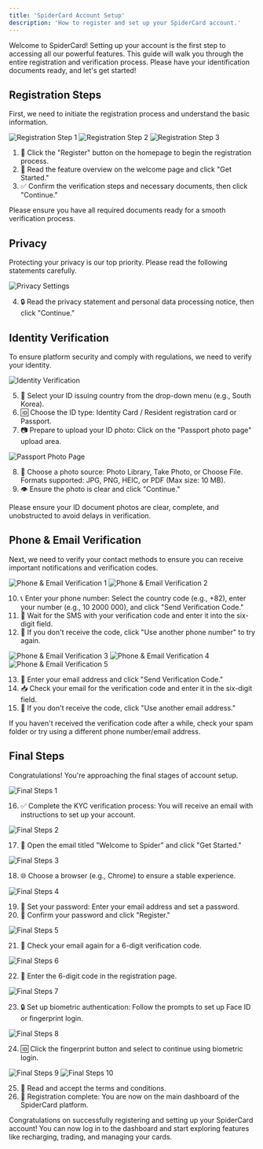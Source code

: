 ```yaml
---
title: 'SpiderCard Account Setup'
description: 'How to register and set up your SpiderCard account.'
---
```


<Info>
Welcome to SpiderCard! Setting up your account is the first step to accessing all our powerful features. This guide will walk you through the entire registration and verification process. Please have your identification documents ready, and let's get started!
</Info>

## Registration Steps

First, we need to initiate the registration process and understand the basic information.

![Registration Step 1](https://milways.gitbook.io/~gitbook/image?url=https%3A%2F%2F576526375-files.gitbook.io%2F%7E%2Ffiles%2Fv0%2Fb%2Fgitbook-x-prod.appspot.com%2Fo%2Fspaces%252FWk98YWM2MHtAzSHwvK6L%252Fuploads%252FL6GkmyWApmoqEr4g0dCz%252F442.png%3Falt%3Dmedia%26token%3D9e562d8d-7c7c-49fc-8d72-8c15f436212f&width=768&dpr=4&quality=100&sign=41a94fb8&sv=2)
![Registration Step 2](https://milways.gitbook.io/~gitbook/image?url=https%3A%2F%2F576526375-files.gitbook.io%2F%7E%2Ffiles%2Fv0%2Fb%2Fgitbook-x-prod.appspot.com%2Fo%2Fspaces%252FWk98YWM2MHtAzSHwvK6L%252Fuploads%252FLFPBjW9MsXJJe4H84UxX%252F443.png%3Falt%3Dmedia%26token%3Daf334b54-b452-4a9c-9ef6-e3ea48aa7dd2&width=768&dpr=4&quality=100&sign=9804684f&sv=2)
![Registration Step 3](https://milways.gitbook.io/~gitbook/image?url=https%3A%2F%2F576526375-files.gitbook.io%2F%7E%2Ffiles%2Fv0%2Fb%2Fgitbook-x-prod.appspot.com%2Fo%2Fspaces%252FWk98YWM2MHtAzSHwvK6L%252Fuploads%252FWwozcKmJWjuLnj1h6Q7l%252F444.png%3Falt%3Dmedia%26token%3D750a07a0-0057-492a-82ea-fd95617ab967&width=768&dpr=4&quality=100&sign=1f8eb42c&sv=2)

1. 📝 Click the "Register" button on the homepage to begin the registration process.
2. 📖 Read the feature overview on the welcome page and click "Get Started."
3. ✅ Confirm the verification steps and necessary documents, then click "Continue."

<Tip>Please ensure you have all required documents ready for a smooth verification process.</Tip>

## Privacy

Protecting your privacy is our top priority. Please read the following statements carefully.

![Privacy Settings](https://milways.gitbook.io/~gitbook/image?url=https%3A%2F%2F576526375-files.gitbook.io%2F%7E%2Ffiles%2Fv0%2Fb%2Fgitbook-x-prod.appspot.com%2Fo%2Fspaces%252FWk98YWM2MHtAzSHwvK6L%252Fuploads%252Ffg565UL27wq6y0NKkvZk%252F438.png%3Falt%3Dmedia%26token%3De4a2415c-c37a-4445-bb76-c45d1d45438a&width=768&dpr=4&quality=100&sign=24d8c522&sv=2)

4. 🔒 Read the privacy statement and personal data processing notice, then click "Continue."

## Identity Verification

To ensure platform security and comply with regulations, we need to verify your identity.

![Identity Verification](https://milways.gitbook.io/~gitbook/image?url=https%3A%2F%2F576526375-files.gitbook.io%2F%7E%2Ffiles%2Fv0%2Fb%2Fgitbook-x-prod.appspot.com%2Fo%2Fspaces%252FWk98YWM2MHtAzSHwvK6L%252Fuploads%252FBMCcLtYuWKVZY2u4RJm8%252F447.png%3Falt%3Dmedia%26token%3D01e39f5a-8e93-4eab-9f8a-97c86282527f&width=768&dpr=4&quality=100&sign=5800757a&sv=2)

5. 📄 Select your ID issuing country from the drop-down menu (e.g., South Korea).
6. 🆔 Choose the ID type: Identity Card / Resident registration card or Passport.
7. 📷 Prepare to upload your ID photo:
   Click on the "Passport photo page" upload area.

![Passport Photo Page](https://milways.gitbook.io/~gitbook/image?url=https%3A%2F%2F576526375-files.gitbook.io%2F%7E%2Ffiles%2Fv0%2Fb%2Fgitbook-x-prod.appspot.com%2Fo%2Fspaces%252FWk98YWM2MHtAzSHwvK6L%252Fuploads%252FYQj3kaXN2qyaRjnucRgB%252F448.png%3Falt%3Dmedia%26token%3D0d7dc48c-1c4f-4ef7-aa85-44f57990b892&width=768&dpr=4&quality=100&sign=82a8ce33&sv=2)

8. 📱 Choose a photo source:
   Photo Library, Take Photo, or Choose File. Formats supported: JPG, PNG, HEIC, or PDF (Max size: 10 MB).
9. 👁 Ensure the photo is clear and click "Continue."

<Warning>Please ensure your ID document photos are clear, complete, and unobstructed to avoid delays in verification.</Warning>

## Phone & Email Verification

Next, we need to verify your contact methods to ensure you can receive important notifications and verification codes.

![Phone & Email Verification 1](https://milways.gitbook.io/~gitbook/image?url=https%3A%2F%2F576526375-files.gitbook.io%2F%7E%2Ffiles%2Fv0%2Fb%2Fgitbook-x-prod.appspot.com%2Fo%2Fspaces%252FWk98YWM2MHtAzSHwvK6L%252Fuploads%252Fl4IvFiyh6CWQF1NuBDJ4%252F449.png%3Falt%3Dmedia%26token%3Db40aa58c-d9ce-49bb-bec2-d57858324bbf&width=768&dpr=4&quality=100&sign=4924377e&sv=2)
![Phone & Email Verification 2](https://milways.gitbook.io/~gitbook/image?url=https%3A%2F%2F576526375-files.gitbook.io%2F%7E%2Ffiles%2Fv0%2Fb%2Fgitbook-x-prod.appspot.com%2Fo%2Fspaces%252FWk98YWM2MHtAzSHwvK6L%252Fuploads%252FSwR9S569B5RWMs8FkhIL%252F450.png%3Falt%3Dmedia%26token%3D94e7368f-4c21-487f-b7ce-b17c208b2f52&width=768&dpr=4&quality=100&sign=d27547c8&sv=2)

10. 📞 Enter your phone number:
    Select the country code (e.g., +82), enter your number (e.g., 10 2000 000), and click "Send Verification Code."
11. 📲 Wait for the SMS with your verification code and enter it into the six-digit field.
12. 🔄 If you don't receive the code, click "Use another phone number" to try again.

![Phone & Email Verification 3](https://milways.gitbook.io/~gitbook/image?url=https%3A%2F%2F576526375-files.gitbook.io%2F%7E%2Ffiles%2Fv0%2Fb%2Fgitbook-x-prod.appspot.com%2Fo%2Fspaces%252FWk98YWM2MHtAzSHwvK6L%252Fuploads%252FHVsZZyzurnHPrk24eg3X%252F451.png%3Falt%3Dmedia%26token%3D247078a6-ccd5-4ead-9b73-312c665e8bbe&width=768&dpr=4&quality=100&sign=9a939301&sv=2)
![Phone & Email Verification 4](https://milways.gitbook.io/~gitbook/image?url=https%3A%2F%2F576526375-files.gitbook.io%2F%7E%2Ffiles%2Fv0%2Fb%2Fgitbook-x-prod.appspot.com%2Fo%2Fspaces%252FWk98YWM2MHtAzSHwvK6L%252Fuploads%252FY63VLvsdEHcwW25VghOl%252F452.png%3Falt%3Dmedia%26token%3D1b1be889-38da-4213-9c42-a92b28f099c4&width=768&dpr=4&quality=100&sign=4d3f6f7f&sv=2)
![Phone & Email Verification 5](https://milways.gitbook.io/~gitbook/image?url=https%3A%2F%2F576526375-files.gitbook.io%2F%7E%2Ffiles%2Fv0%2Fb%2Fgitbook-x-prod.appspot.com%2Fo%2Fspaces%252FWk98YWM2MHtAzSHwvK6L%252Fuploads%252FEMhQIlcVYeJQEj1u9E7r%252F453.png%3Falt%3Dmedia%26token%3De88e0b4a-97b8-4439-ac1d-5b23137edca1&width=768&dpr=4&quality=100&sign=84f3a9ac&sv=2)

13. 📧 Enter your email address and click "Send Verification Code."
14. 📥 Check your email for the verification code and enter it in the six-digit field.
15. 🔄 If you don't receive the code, click "Use another email address."

<Tip>If you haven't received the verification code after a while, check your spam folder or try using a different phone number/email address.</Tip>

## Final Steps

Congratulations! You're approaching the final stages of account setup.

![Final Steps 1](https://milways.gitbook.io/~gitbook/image?url=https%3A%2F%2Fcontent.gitbook.com%2Fcontent%2FWk98YWM2MHtAzSHwvK6L%2Fblobs%2FJwQvAWCl6M0kdx273LjR%2F9.png&width=768&dpr=4&quality=100&sign=73b1a554&sv=2)

16. ✅ Complete the KYC verification process:
    You will receive an email with instructions to set up your account.

![Final Steps 2](https://milways.gitbook.io/~gitbook/image?url=https%3A%2F%2Fcontent.gitbook.com%2Fcontent%2FWk98YWM2MHtAzSHwvK6L%2Fblobs%2FyacfybtERbf0v0rnWnY4%2F10.png&width=768&dpr=4&quality=100&sign=80c43ea4&sv=2)

17. 📩 Open the email titled "Welcome to Spider" and click "Get Started."

![Final Steps 3](https://milways.gitbook.io/~gitbook/image?url=https%3A%2F%2Fcontent.gitbook.com%2Fcontent%2FWk98YWM2MHtAzSHwvK6L%2Fblobs%2FHNHpvhDWhF8GvlGvaxyN%2F11.png&width=768&dpr=4&quality=100&sign=10e96de3&sv=2)

18. 🌐 Choose a browser (e.g., Chrome) to ensure a stable experience.

![Final Steps 4](https://milways.gitbook.io/~gitbook/image?url=https%3A%2F%2Fcontent.gitbook.com%2Fcontent%2FWk98YWM2MHtAzSHwvK6L%2Fblobs%2FrddFtR1Zw1kKAcJgUEhn%2F12.png&width=768&dpr=4&quality=100&sign=a304b9cf&sv=2)

19. 🔐 Set your password:
    Enter your email address and set a password.
20. 🔄 Confirm your password and click "Register."

![Final Steps 5](https://milways.gitbook.io/~gitbook/image?url=https%3A%2F%2Fcontent.gitbook.com%2Fcontent%2FWk98YWM2MHtAzSHwvK6L%2Fblobs%2F0YsHj7kN5yBAahYU3C3f%2F13.png&width=768&dpr=4&quality=100&sign=3a235f6f&sv=2)

21. 📧 Check your email again for a 6-digit verification code.

![Final Steps 6](https://milways.gitbook.io/~gitbook/image?url=https%3A%2F%2Fcontent.gitbook.com%2Fcontent%2FWk98YWM2MHtAzSHwvK6L%2Fblobs%2FN1WPgoinRwDtnLl3AzPI%2F14.png&width=768&dpr=4&quality=100&sign=319326c&sv=2)

22. 🔢 Enter the 6-digit code in the registration page.

![Final Steps 7](https://milways.gitbook.io/~gitbook/image?url=https%3A%2F%2Fcontent.gitbook.com%2Fcontent%2FWk98YWM2MHtAzSHwvK6L%2Fblobs%2Fuo51njZTB2iNmOgvU83i%2F15.png&width=768&dpr=4&quality=100&sign=242d8b1b&sv=2)

23. 🔒 Set up biometric authentication:
    Follow the prompts to set up Face ID or fingerprint login.

![Final Steps 8](https://milways.gitbook.io/~gitbook/image?url=https%3A%2F%2Fcontent.gitbook.com%2Fcontent%2FWk98YWM2MHtAzSHwvK6L%2Fblobs%2FMFRTTIfvyFxDmg1I7flc%2F16.png&width=768&dpr=4&quality=100&sign=725b19c2&sv=2)

24. 🆔 Click the fingerprint button and select to continue using biometric login.

![Final Steps 9](https://milways.gitbook.io/~gitbook/image?url=https%3A%2F%2Fcontent.gitbook.com%2Fcontent%2FWk98YWM2MHtAzSHwvK6L%2Fblobs%2FPCWheKDrkhdo4HbKIfHi%2F17.png&width=768&dpr=4&quality=100&sign=b67d756b&sv=2)
![Final Steps 10](https://milways.gitbook.io/~gitbook/image?url=https%3A%2F%2Fcontent.gitbook.com%2Fcontent%2FWk98YWM2MHtAzSHwvK6L%2Fblobs%2FuoWRJmqNIhBKkiLS0ovg%2F18.png&width=768&dpr=4&quality=100&sign=e52de77&sv=2)

25. 📜 Read and accept the terms and conditions.
26. 🎉 Registration complete:
    You are now on the main dashboard of the SpiderCard platform.

<Card title="Next Step: Explore Dashboard" icon="gauge-high" href="https://pro.spidercard.io">
  Congratulations on successfully registering and setting up your SpiderCard account! You can now log in to the dashboard and start exploring features like recharging, trading, and managing your cards.
</Card>
